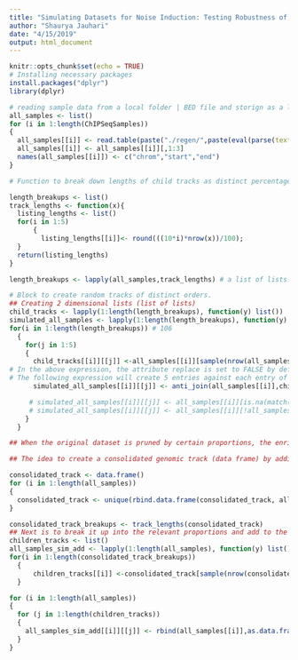 ```yaml
---
title: "Simulating Datasets for Noise Induction: Testing Robustness of Tools"
author: "Shaurya Jauhari"
date: "4/15/2019"
output: html_document
---
```


```r
knitr::opts_chunk$set(echo = TRUE)
# Installing necessary packages
install.packages("dplyr")
library(dplyr)
```

```r
# reading sample data from a local folder | BED file and storign as a list
all_samples <- list()
for (i in 1:length(ChIPSeqSamples))
{
  all_samples[[i]] <- read.table(paste("./regen/",paste(eval(parse(text="ChIPSeqSamples[i]")),".bed", sep = ""), sep = ""))
  all_samples[[i]] <- all_samples[[i]][,1:3]
  names(all_samples[[i]]) <- c("chrom","start","end")
}

# Function to break down lengths of child tracks as distinct percentages of the parent track. We have assumed percentages less than 50% percent because higher order deletions could significantly hamper the outputs. So, proportions of 10%, 20%, 30%, 40%, 50% are best suited.

length_breakups <- list()
track_lengths <- function(x){
  listing_lengths <- list()
  for(i in 1:5)
      {
        listing_lengths[[i]]<- round(((10*i)*nrow(x))/100);
  }
  return(listing_lengths)
}

length_breakups <- lapply(all_samples,track_lengths) # a list of lists.

# Block to create random tracks of distinct orders.
## Creating 2 dimensional lists (list of lists)
child_tracks <- lapply(1:length(length_breakups), function(y) list())
simulated_all_samples <- lapply(1:length(length_breakups), function(y) list())
for(i in 1:length(length_breakups)) # 106
  {
    for(j in 1:5)
    {
      child_tracks[[i]][[j]] <-all_samples[[i]][sample(nrow(all_samples[[i]]),length_breakups[[i]][[j]]),]
# In the above expression, the attribute replace is set to FALSE by default. If TRUE, it shall add back rows to the main dataframe thereby carrying a chance to be chosen again and hence resulting in redundancy. 
# The following expression will create 5 entries against each entry of all_samples, i.e. 5 different tracks from every dataset track abiding 10%, 20%, 30%, 40%, and 50% reductions in the number of rows. The function "anti_join" comes from package "dplyr" (that has already been called) and engenders the remaining rows in first-argument-dataframe that are exclusive to it, subtracting the rows from second-argument-dataframe. Any of the following does the trick.
      simulated_all_samples[[i]][[j]] <- anti_join(all_samples[[i]],child_tracks[[i]][[j]])

     # simulated_all_samples[[i]][[j]] <- all_samples[[i]][is.na(match(all_samples[[i]],child_tracks[[i]][[j]])),]
     # simulated_all_samples[[i]][[j]] <- all_samples[[i]][!all_samples[[i]]%in%child_tracks[[i]][[j]],]
    }
  } 

## When the original dataset is pruned by certain proportions, the enrichment results are likely to show some discrepancy in results, i.e. some genes must not be present as the regions have been omitted. If the genes are still present, in comparison to the original dataset enrichment results, this will highlight the case for False Negative genes. 
```

```r

## The idea to create a consolidated genomic track (data frame) by adding together all the regions from the datasets in the benchmark. The following is a master track that holds all the unique tracks from the combinatorial version of the benchmark dataset.

consolidated_track <- data.frame()
for (i in 1:length(all_samples))
{
  consolidated_track <- unique(rbind.data.frame(consolidated_track, all_samples[[i]], stringsAsFactors = FALSE))
}

consolidated_track_breakups <- track_lengths(consolidated_track)
## Next is to break it up into the relevant proportions and add to the original tracks.
children_tracks <- list()
all_samples_sim_add <- lapply(1:length(all_samples), function(y) list())
for(i in 1:length(consolidated_track_breakups))
  {
      children_tracks[[i]] <-consolidated_track[sample(nrow(consolidated_track),consolidated_track_breakups[[i]]),]
  }

for (i in 1:length(all_samples))
{
  for (j in 1:length(children_tracks))
  {
    all_samples_sim_add[[i]][[j]] <- rbind(all_samples[[i]],as.data.frame(children_tracks[[j]]))
  }
}
```

